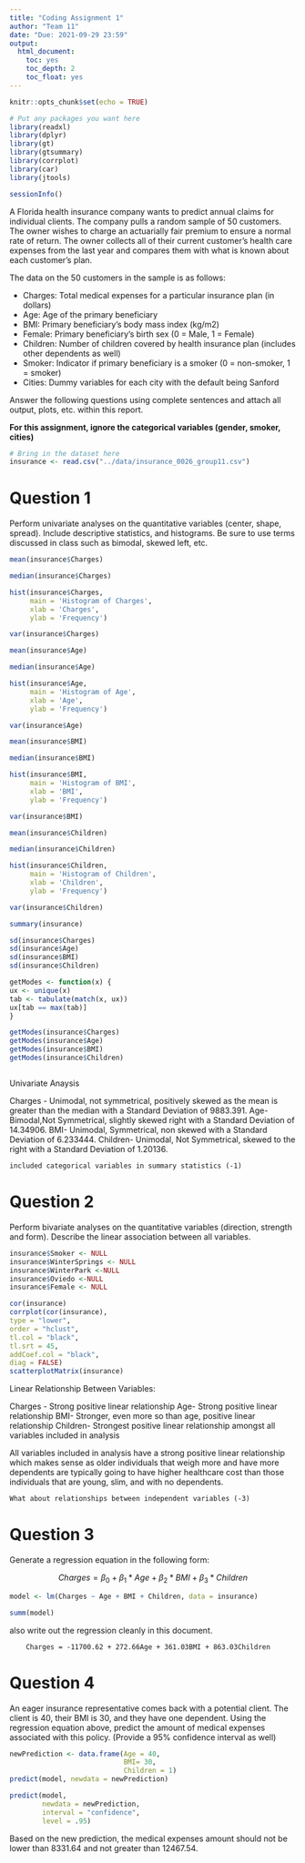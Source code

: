 ```yaml
---
title: "Coding Assignment 1"
author: "Team 11"
date: "Due: 2021-09-29 23:59"
output:
  html_document:
    toc: yes
    toc_depth: 2
    toc_float: yes
---
```


```r
knitr::opts_chunk$set(echo = TRUE)
```

```r
# Put any packages you want here
library(readxl)
library(dplyr) 
library(gt) 
library(gtsummary) 
library(corrplot) 
library(car) 
library(jtools)

sessionInfo()
```


A Florida health insurance company wants to predict annual claims for individual clients. The company pulls a random sample of 50 customers. The owner wishes to charge an actuarially fair premium to ensure a normal rate of return. The owner collects all of their current customer’s health care expenses from the last year and compares them with what is known about each customer’s plan. 

The data on the 50 customers in the sample is as follows:

-	Charges: Total medical expenses for a particular insurance plan (in dollars)
-	Age: Age of the primary beneficiary
-	BMI: Primary beneficiary’s body mass index (kg/m2)
-	Female: Primary beneficiary’s birth sex (0 = Male, 1 = Female)
-	Children: Number of children covered by health insurance plan (includes other dependents as well)
-	Smoker: Indicator if primary beneficiary is a smoker (0 = non-smoker, 1 = smoker)
-	Cities: Dummy variables for each city with the default being Sanford

Answer the following questions using complete sentences and attach all output, plots, etc. within this report.


**For this assignment, ignore the categorical variables (gender, smoker, cities)**

```r
# Bring in the dataset here
insurance <- read.csv("../data/insurance_0026_group11.csv")


```



# Question 1

Perform univariate analyses on the quantitative variables (center, shape, spread). Include descriptive statistics, and histograms. Be sure to use terms discussed in class such as bimodal, skewed left, etc.

```r
mean(insurance$Charges)

median(insurance$Charges)

hist(insurance$Charges, 
     main = 'Histogram of Charges',
     xlab = 'Charges',
     ylab = 'Frequency')

var(insurance$Charges)

mean(insurance$Age)

median(insurance$Age)

hist(insurance$Age, 
     main = 'Histogram of Age',
     xlab = 'Age',
     ylab = 'Frequency')

var(insurance$Age)

mean(insurance$BMI)

median(insurance$BMI)

hist(insurance$BMI,
     main = 'Histogram of BMI',
     xlab = 'BMI',
     ylab = 'Frequency')

var(insurance$BMI)

mean(insurance$Children)

median(insurance$Children)

hist(insurance$Children,
     main = 'Histogram of Children',
     xlab = 'Children',
     ylab = 'Frequency')

var(insurance$Children)

summary(insurance)

sd(insurance$Charges)
sd(insurance$Age)
sd(insurance$BMI)
sd(insurance$Children)

getModes <- function(x) {
ux <- unique(x)
tab <- tabulate(match(x, ux))
ux[tab == max(tab)]
}

getModes(insurance$Charges)
getModes(insurance$Age)
getModes(insurance$BMI)
getModes(insurance$Children)



```
Univariate Anaysis

Charges - Unimodal, not symmetrical, positively skewed as the mean is greater than the median with a Standard Deviation of 9883.391.
Age- Bimodal,Not Symmetrical, slightly skewed right with a Standard Deviation of 14.34906.
BMI- Unimodal, Symmetrical, non skewed with a Standard Deviation of 6.233444.
Children- Unimodal, Not Symmetrical, skewed to the right with a Standard Deviation of 1.20136.

`included categorical variables in summary statistics (-1)`


# Question 2

Perform bivariate analyses on the quantitative variables (direction, strength and form). Describe the linear association between all variables. 

```r
insurance$Smoker <- NULL
insurance$WinterSprings <- NULL
insurance$WinterPark <-NULL
insurance$Oviedo <-NULL
insurance$Female <- NULL

cor(insurance)
corrplot(cor(insurance),
type = "lower",
order = "hclust",
tl.col = "black",
tl.srt = 45,
addCoef.col = "black",
diag = FALSE)
scatterplotMatrix(insurance)

```
Linear Relationship Between Variables:

Charges - Strong positive linear relationship
Age- Strong positive linear relationship
BMI- Stronger, even more so than age, positive linear relationship
Children- Strongest positive linear relationship amongst all variables included in analysis


All variables included in analysis have a strong positive linear relationship which makes sense as older individuals that weigh more and have more dependents are typically going to have higher healthcare cost than those individuals that are young, slim, and with no dependents. 

`What about relationships between independent variables (-3)`

# Question 3

Generate a regression equation in the following form:

$$Charges = \beta_{0}+\beta_{1}*Age+\beta_{2}*BMI+\beta_{3}*Children$$

```r
model <- lm(Charges ~ Age + BMI + Children, data = insurance)

summ(model)
```

also write out the regression cleanly in this document.

        Charges = -11700.62 + 272.66Age + 361.03BMI + 863.03Children

# Question 4

An eager insurance representative comes back with a potential client. The client is 40, their BMI is 30, and they have one dependent. Using the regression equation above, predict the amount of medical expenses associated with this policy. (Provide a 95% confidence interval as well)


```r
newPrediction <- data.frame(Age = 40,
                            BMI= 30,
                            Children = 1)
predict(model, newdata = newPrediction)

predict(model, 
        newdata = newPrediction, 
        interval = "confidence",
        level = .95)

```



Based on the new prediction, the medical expenses amount should not be lower than 8331.64 and not greater than 12467.54.